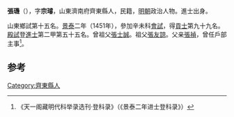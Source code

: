 {{Onesource|time=2015-06-01T06:49:09+00:00}}
'''張璣'''（{{bd|1422年||？}}），字'''宗璿'''，山東濟南府齊東縣人，民籍，[[明朝|明朝]]政治人物。進士出身。

山東鄉試第十五名。[[景泰|景泰]]二年（1451年），參加辛未科[[會試|會試]]，得[[貢士|貢士]]第九十九名。[[殿試|殿試]]登[[進士|進士]]第二甲第五十五名。曾祖父[[張士誠|張士誠]]。祖父[[張友諒|張友諒]]。父亲[[張禎|張禎]]，曾任戶部主事<ref>《天一阁藏明代科举录选刊·登科录》（《景泰二年进士登科录》）</ref>。

==参考==
{{reflist}}
{{明朝人物小作品}}
{{景泰二年辛未科殿試金榜}}

[[Category:齊東縣人|Category:齊東縣人]]
